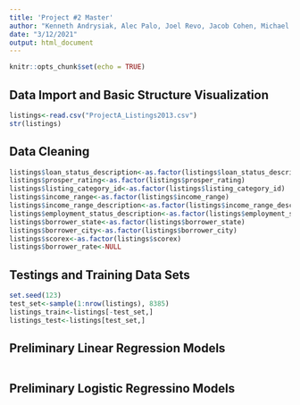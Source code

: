 ```yaml
---
title: 'Project #2 Master'
author: "Kenneth Andrysiak, Alec Palo, Joel Revo, Jacob Cohen, Michael McLaughlan"
date: "3/12/2021"
output: html_document
---
```


```r
knitr::opts_chunk$set(echo = TRUE)
```

## Data Import and Basic Structure Visualization
```r
listings<-read.csv("ProjectA_Listings2013.csv")
str(listings)
```
## Data Cleaning
```r
listings$loan_status_description<-as.factor(listings$loan_status_description)
listings$prosper_rating<-as.factor(listings$prosper_rating)
listings$listing_category_id<-as.factor(listings$listing_category_id)
listings$income_range<-as.factor(listings$income_range)
listings$income_range_description<-as.factor(listings$income_range_description)
listings$employment_status_description<-as.factor(listings$employment_status_description)
listings$borrower_state<-as.factor(listings$borrower_state)
listings$borrower_city<-as.factor(listings$borrower_city)
listings$scorex<-as.factor(listings$scorex)
listings$borrower_rate<-NULL
```

## Testings and Training Data Sets
```r
set.seed(123)
test_set<-sample(1:nrow(listings), 8385)
listings_train<-listings[-test_set,]
listings_test<-listings[test_set,]

```


## Preliminary Linear Regression Models
```r

```

## Preliminary Logistic Regressino Models
```r

```

